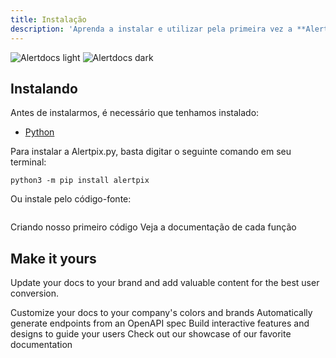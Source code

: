 ```yaml
---
title: Instalação
description: 'Aprenda a instalar e utilizar pela primeira vez a **Alertpix.py**'
---
```


<img
  className="block dark:hidden"
  src="/images/hero-light.svg"
  alt="Alertdocs light"
/>
<img
  className="hidden dark:block"
  src="/images/hero-dark.svg"
  alt="Alertdocs dark"
/>

## Instalando
Antes de instalarmos, é necessário que tenhamos instalado:
- [Python](https://www.python.org/downloads/)

Para instalar a Alertpix.py, basta digitar o seguinte comando em seu terminal:
```
python3 -m pip install alertpix
```

Ou instale pelo código-fonte:
```
```

<CardGroup cols={2}>
  <Card
    title="Utilizando a Alertpix.py"
    icon="pen-to-square"
    href="/quickstart"
  >
    Criando nosso primeiro código
  </Card>
  <Card
    title="API Reference"
    icon="code"
    href="/api-reference"
  >
    Veja a documentação de cada função
  </Card>
</CardGroup>

## Make it yours

Update your docs to your brand and add valuable content for the best user conversion.

<CardGroup cols={2}>
  <Card
    title="Customize Style"
    icon="palette"
    href="https://mintlify.com/docs/settings/global"
  >
    Customize your docs to your company's colors and brands
  </Card>
  <Card
    title="Reference APIs"
    icon="code"
    href="https://mintlify.com/docs/api-playground/openapi"
  >
    Automatically generate endpoints from an OpenAPI spec
  </Card>
  <Card
    title="Add Components"
    icon="screwdriver-wrench"
    href="https://mintlify.com/docs/components/accordion"
  >
    Build interactive features and designs to guide your users
  </Card>
  <Card
    title="Get Inspiration"
    icon="stars"
    href="https://mintlify.com/customers"
  >
    Check out our showcase of our favorite documentation
  </Card>
</CardGroup>
